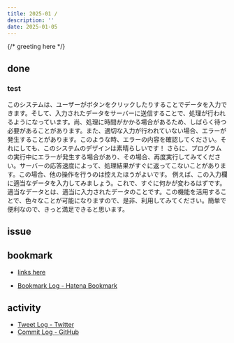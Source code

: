 ```yaml
---
title: 2025-01 / 
description: ''
date: 2025-01-05
---
```



{/* greeting here */}

## done

### test

このシステムは、ユーザーがボタンをクリックしたりすることでデータを入力できます。そして、入力されたデータをサーバーに送信することで、処理が行われるようになっています。尚、処理に時間がかかる場合があるため、しばらく待つ必要があることがあります。また、適切な入力が行われていない場合、エラーが発生することがあります。このような時、エラーの内容を確認してください。それにしても、このシステムのデザインは素晴らしいです！
さらに、プログラムの実行中にエラーが発生する場合があり、その場合、再度実行してみてください。サーバーの応答速度によって、処理結果がすぐに返ってこないことがあります。この場合、他の操作を行うのは控えたほうがよいです。
例えば、この入力欄に適当なデータを入力してみましょう。これで、すぐに何かが変わるはずです。適当なデータとは、適当に入力されたデータのことです。この機能を活用することで、色々なことが可能になりますので、是非、利用してみてください。簡単で便利なので、きっと満足できると思います。

## issue

### 

## bookmark

- [links here]()


- [Bookmark Log - Hatena Bookmark](https://b.hatena.ne.jp/Ryo_K/bookmark)

## activity

<Instagram instagramId="" />
<X url="" />
<YouTube id="" />

- [Tweet Log - Twitter](https://twitter.com/search?q=(from%3Alegnoh)%20until%3A2025-01-05%20since%3A2024-12-30%20-filter%3Areplies&src=typed_query)
- [Commit Log - GitHub](https://github.com/legnoh?tab=overview&from=2024-12-30&to=2025-01-05)
